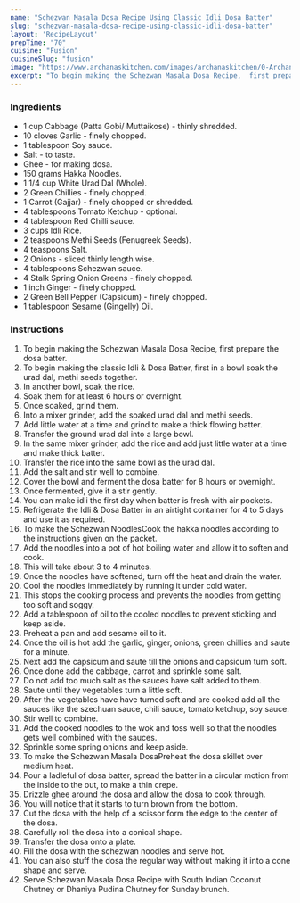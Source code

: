 ---
name: "Schezwan Masala Dosa Recipe Using Classic Idli Dosa Batter"
slug: "schezwan-masala-dosa-recipe-using-classic-idli-dosa-batter"
layout: 'RecipeLayout'
prepTime: "70"
cuisine: "Fusion"
cuisineSlug: "fusion"
image: "https://www.archanaskitchen.com/images/archanaskitchen/0-Archanas-Kitchen-Recipes/2019/Schezwan_Masala_Dosa_Recipe_Using_Classic_Idli_Dosa_Batter_34_1600.jpg"
excerpt: "To begin making the Schezwan Masala Dosa Recipe,  first prepare the dosa batter"
---

### Ingredients

- 1 cup Cabbage (Patta Gobi/ Muttaikose) - thinly shredded.
- 10 cloves Garlic - finely chopped.
- 1 tablespoon Soy sauce.
- Salt - to taste.
- Ghee - for making dosa.
- 150 grams Hakka Noodles.
- 1 1/4 cup White Urad Dal (Whole).
- 2 Green Chillies - finely chopped.
- 1 Carrot (Gajjar) - finely chopped or shredded.
- 4 tablespoons Tomato Ketchup - optional.
- 4 tablespoon Red Chilli sauce.
- 3 cups Idli Rice.
- 2 teaspoons Methi Seeds (Fenugreek Seeds).
- 4 teaspoons Salt.
- 2 Onions - sliced thinly length wise.
- 4 tablespoons Schezwan sauce.
- 4 Stalk Spring Onion Greens - finely chopped.
- 1 inch Ginger - finely chopped.
- 2 Green Bell Pepper (Capsicum) - finely chopped.
- 1 tablespoon Sesame (Gingelly) Oil.

### Instructions

1. To begin making the Schezwan Masala Dosa Recipe,  first prepare the dosa batter.
1. To begin making the classic Idli & Dosa Batter, first in a bowl soak the urad dal, methi seeds together.
1. In another bowl, soak the rice.
1. Soak them for at least 6 hours or overnight.
1. Once soaked, grind them.
1. Into a mixer grinder, add the soaked urad dal and methi seeds.
1. Add little water at a time and grind to make a thick flowing batter.
1. Transfer the ground urad dal into a large bowl.
1. In the same mixer grinder, add the rice and add just little water at a time and make thick batter.
1. Transfer the rice into the same bowl as the urad dal.
1. Add the salt and stir well to combine.
1. Cover the bowl and ferment the dosa batter for 8 hours or overnight.
1. Once fermented, give it a stir gently.
1. You can make idli the first day when batter is fresh with air pockets.
1. Refrigerate the Idli & Dosa Batter in an airtight container for 4 to 5 days and use it as required.
1. To make the Schezwan NoodlesCook the hakka noodles according to the instructions given on the packet.
1. Add the noodles into a pot of hot boiling water and allow it to soften and cook.
1. This will take about 3 to 4 minutes.
1. Once the noodles have softened, turn off the heat and drain the water.
1. Cool the noodles immediately by running it under cold water.
1. This stops the cooking process and prevents the noodles from getting too soft and soggy.
1. Add a tablespoon of oil to the cooled noodles to prevent sticking and keep aside.
1. Preheat a pan and add sesame oil to it.
1. Once the oil is hot add the garlic, ginger, onions, green chillies and saute for a minute.
1. Next add the capsicum and saute till the onions and capsicum turn soft.
1. Once done add the cabbage, carrot and sprinkle some salt.
1. Do not add too much salt as the sauces have salt added to them.
1. Saute until they vegetables turn a little soft.
1. After the vegetables have have turned soft and are cooked add all the sauces like the szechuan sauce, chili sauce, tomato ketchup, soy sauce.
1. Stir well to combine.
1. Add the cooked noodles to the wok and toss well so that the noodles gets well combined with the sauces.
1. Sprinkle some spring onions and keep aside.
1. To make the Schezwan Masala DosaPreheat the dosa skillet over medium heat.
1. Pour a ladleful of dosa batter, spread the batter in a circular motion from the inside to the out, to make a thin crepe.
1. Drizzle ghee around the dosa and allow the dosa to cook through.
1. You will notice that it starts to turn brown from the bottom.
1. Cut the dosa with the help of a scissor form the edge to the center of the dosa.
1. Carefully roll the dosa into a conical shape.
1. Transfer the dosa onto a plate.
1. Fill the dosa with the schezwan noodles and serve hot.
1. You can also stuff the dosa the regular way without making it into a cone shape and serve.
1.  Serve Schezwan Masala Dosa Recipe with South Indian Coconut Chutney or Dhaniya Pudina Chutney for Sunday brunch.
